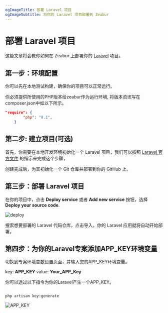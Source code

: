 ```yaml
---
ogImageTitle: 部署 Laravel 项目
ogImageSubtitle: 将你的 Laravel 项目部署到 Zeabur
---
```


# 部署 Laravel 项目

这篇文章将会教你如何在 Zeabur 上部署你的 [Laravel](https://laravel.com/) 项目。

## 第一步：环境配置

你可以先在本地测试构建，确保你的项目可以正常运行。

你必须提供所使用的PHP版本给zeabur作为运行环境, 将版本资讯写在composer.json中如以下所示。

```json
"require": {
        "php": "8.1",
    }
```

## 第二步: 建立项目(可选)

首先，你需要在本地开发环境初始化一个 Laravel 项目，我们可以按照 [Laravel 官方文件](https://laravel.com/docs/9.x) 的指示来完成这个步骤，

创建完成后，为其初始化一个 Git 仓库并部署到你的 GitHub 上。

## 第三步：部署 Laravel 项目

在你的项目中，点击 **Deploy service** 或者 **Add new service** 按钮，选择 **Deploy your source code**.

![deploy](/framework/deploy.png)

搜索想要部署的 Laravel 代码仓库，点击导入，你的 Laravel 应用就将自动开始部署。


## 第四步：为你的Laravel专案添加APP_KEY环境变量

切换到专案环境变数设置页面，并输入您的APP_KEY环境变量。

key: **APP_KEY**
value: **Your_APP_Key**

你可以透过以下指令为你的Laravel产生一个APP_KEY。
```shell

php artisan key:generate

```
![APP_KEY](/framework/laravel/app-key-setting.jpg)